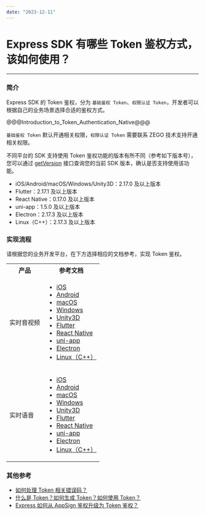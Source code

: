 ```yaml
---
date: "2023-12-11"
---
```

# Express SDK 有哪些 Token 鉴权方式，该如何使用？

- - -

### 简介

Express SDK 的 Token 鉴权，分为 `基础鉴权 Token`、`权限认证 Token`，开发者可以根据自己的业务场景选择合适的鉴权方式。

@@@Introduction_to_Token_Authentication_Native@@@

<Warning title="注意">


`基础鉴权 Token` 默认开通相关权限，`权限认证 Token` 需要联系 ZEGO 技术支持开通相关权限。

</Warning>



不同平台的 SDK 支持使用 Token 鉴权功能的版本有所不同（参考如下版本号），您可以通过 [getVersion](https://doc-zh.zego.im/article/api?doc=Express_Video_SDK_API~Java~class~im-zego-zegoexpress-zego-express-engine#get-version) 接口查询您的当前 SDK 版本，确认是否支持使用该功能。

- iOS/Android/macOS/Windows/Unity3D：2.17.0 及以上版本
- Flutter：2.17.1 及以上版本
- React Native：0.17.0 及以上版本
- uni-app：1.5.0 及以上版本
- Electron：2.17.3 及以上版本
- Linux（C++）：2.17.3 及以上版本

### 实现流程

请根据您的业务开发平台，在下方选择相应的文档参考，实现 Token 鉴权。

<table>
  
<tbody><tr>
<th>产品</th>
<th>参考文档</th>
</tr>
<tr>
<td>实时音视频</td>
<td><ul><li><a target="_blank" href="https://doc-zh.zego.im/article/10359">iOS</a></li><li><a target="_blank" href="https://doc-zh.zego.im/article/10360">Android</a></li><li><a target="_blank" href="https://doc-zh.zego.im/article/10361">macOS</a></li><li><a target="_blank" href="https://doc-zh.zego.im/article/10362">Windows</a></li><li><a target="_blank" href="https://doc-zh.zego.im/article/14355">Unity3D</a></li><li><a target="_blank" href="https://doc-zh.zego.im/article/14350">Flutter</a></li><li><a target="_blank" href="https://doc-zh.zego.im/article/14349">React Native</a></li><li><a target="_blank" href="https://doc-zh.zego.im/article/13117">uni-app</a></li><li><a target="_blank" href="https://doc-zh.zego.im/article/14353">Electron</a></li><li><a target="_blank" href="https://doc-zh.zego.im/article/14351">Linux（C++）</a></li></ul></td>
</tr>
<tr>
<td>实时语音</td>
<td><ul><li><a target="_blank" href="https://doc-zh.zego.im/article/14045">iOS</a></li><li><a target="_blank" href="https://doc-zh.zego.im/article/14046">Android</a></li><li><a target="_blank" href="https://doc-zh.zego.im/article/14048">macOS</a></li><li><a target="_blank" href="https://doc-zh.zego.im/article/14047">Windows</a></li><li><a target="_blank" href="https://doc-zh.zego.im/article/14380">Unity3D</a></li><li><a target="_blank" href="https://doc-zh.zego.im/article/14379">Flutter</a></li><li><a target="_blank" href="https://doc-zh.zego.im/article/14381">React Native</a></li><li><a target="_blank" href="https://doc-zh.zego.im/article/14382">uni-app</a></li><li><a target="_blank" href="https://doc-zh.zego.im/article/14488">Electron</a></li><li><a target="_blank" href="https://doc-zh.zego.im/article/14478">Linux（C++）</a></li></ul></td>
</tr>
</tbody></table>


### 其他参考

- [如何处理 Token 相关错误码？](https://doc-zh.zego.im/faq/token_error)
- [什么是 Token？如何生成 Token？如何使用 Token？](http://doc-zh.zego.im/faq/token_usage)
- [Express 如何从 AppSign 鉴权升级为 Token 鉴权？](http://doc-zh.zego.im/faq/token_upgrade)
